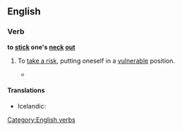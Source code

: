 ==English==

===Verb===
'''to [[stick]] one's [[neck]] [[out]]'''

# {{idiomatic}} To [[take a risk]], putting oneself in a [[vulnerable]] position.
#* {{RQ:Wodehouse Offing|XVI|Uncle Tom's study was a place I seldom entered during my visits to Brinkley Court, because when I did go there he always grabbed me and started to talk about old silver, whereas if he caught me in the open he often touched on other topics, and the way I looked at it was that there was no sense in '''sticking one's neck out'''. It was more than a year since I had been inside this sanctum [...]}}

====Translations====
{{trans-top|putting oneself in a vulnerable position}}
* Icelandic: {{t|is|gefa höggstað á sér}}
{{trans-mid}}
{{trans-bottom}}

[[Category:English verbs]]
